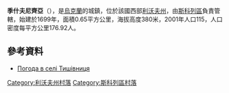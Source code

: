 {{coord|49|5|39|N|23|37|6|E|scale:100000|display=title}}

'''季什夫尼齊亞'''（{{lang-uk|Тишівниця}}），是[[烏克蘭|烏克蘭]]的城鎮，位於該國西部[[利沃夫州|利沃夫州]]，由[[斯科列區|斯科列區]]負責管轄，始建於1699年，面積0.65平方公里，海拔高度380米，2001年人口115，人口密度每平方公里176.92人。

==參考資料==
* [http://weather.in.ua/ua/l'vovskaja/26180 Погода в селі Тишівниця] {{Wayback|url=http://weather.in.ua/ua/l%27vovskaja/26180 |date=20220331210601 }}

[[Category:利沃夫州村落|Category:利沃夫州村落]]
[[Category:斯科列區村落|Category:斯科列區村落]]


{{Lviv-geo-stub}}